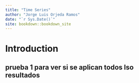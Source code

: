 ```yaml
--- 
title: "Time Series"
author: "Jorge Luis Orjeda Ramos"
date: "`r Sys.Date()`"
site: bookdown::bookdown_site
---
```


# Introduction

## prueba 1 para ver si se aplican todos lso resultados

